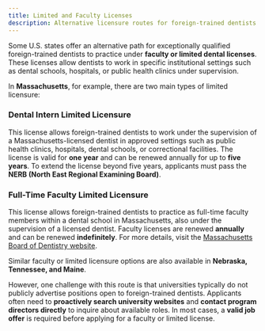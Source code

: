 ```yaml
---
title: Limited and Faculty Licenses
description: Alternative licensure routes for foreign-trained dentists through faculty or institutional positions in select U.S. states.
---
```


Some U.S. states offer an alternative path for exceptionally qualified
foreign-trained dentists to practice under **faculty or limited dental licenses**.
These licenses allow dentists to work in specific institutional settings such as
dental schools, hospitals, or public health clinics under supervision.

In **Massachusetts**, for example, there are two main types of limited
licensure:

### **Dental Intern Limited Licensure**

This license allows foreign-trained dentists to work under the supervision of a
Massachusetts-licensed dentist in approved settings such as public health
clinics, hospitals, dental schools, or correctional facilities. The license is
valid for **one year** and can be renewed annually for up to **five years**. To
extend the license beyond five years, applicants must pass the **NERB (North
East Regional Examining Board)**.

### **Full-Time Faculty Limited Licensure**

This license allows foreign-trained dentists to practice as full-time faculty
members within a dental school in Massachusetts, also under the supervision of a
licensed dentist. Faculty licenses are renewed **annually** and can be renewed
**indefinitely**. For more details, visit the [Massachusetts Board of Dentistry
website](states.massachusetts.limitedGeneral).

Similar faculty or limited licensure options are also available in **Nebraska,
Tennessee, and Maine**.

However, one challenge with this route is that universities typically do not
publicly advertise positions open to foreign-trained dentists. Applicants often
need to **proactively search university websites** and **contact program
directors directly** to inquire about available roles. In most cases, a **valid
job offer** is required before applying for a faculty or limited license.
